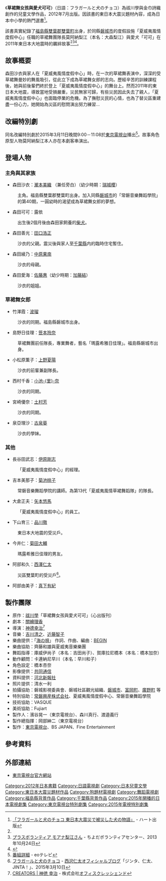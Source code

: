 《'''草裙舞女孩與愛犬可可'''》（日語：フラガールと犬のチョコ）為祓川學與金巾詩織創作的兒童文學作品，2012年7月出版。因該書的東日本大震災題材內容，成為日本中小學的熱門選書<ref name="heart">[http://www.810.co.jp/book/ISBN978-4-89295-912-7.html 「フラガールと犬のチョコ 東日本大震災で被災した犬の物語」] {{Wayback|url=http://www.810.co.jp/book/ISBN978-4-89295-912-7.html |date=20150315065718 }} - ハート出版</ref>。

該書真實紀錄了[[福島縣|福島縣]][[雙葉郡|雙葉郡]][[雙葉町|雙葉町]]出身，於同縣[[磐城市|磐城市]]的度假設施「夏威夷風情度假中心」任職的草裙舞團隊長莫阿納梨江（本名：大森梨江）與愛犬「可可」在2011年東日本大地震時的羈絆故事<ref name="heart"/><ref>[http://www.chiyoda-vc.com/6470 プラスボランティア モアナ梨江さん] {{Wayback|url=http://www.chiyoda-vc.com/6470 |date=20150402132344 }} - ちよだボランティアセンター、2013年10月24日</ref><ref>{{Twitter|Tx_hula_choco}}</ref>。

== 故事概要 ==
森田沙衣與家人在「夏威夷風情度假中心」時，在一次的草裙舞表演中，深深的受草裙舞曼妙的舞風吸引，從此立下成為草裙舞女郎的志向。歷經辛苦的訓練課程後，她與前後輩們終於登上「夏威夷風情度假中心」的舞台上。然而2011年的東日本大地震，導致當地受損嚴重，災民無家可歸，有些災民因此失去了親人，「夏威夷風情度假中心」也面臨停業的危機。為了撫慰災民的心情，也為了替災區重建盡一份心力，她開始為災區的慰問演出努力練習…

== 改編特別劇 ==
同名改編特別劇於2015年3月11日晚間9:00－11:08於[[東京電視台|東京電視台]]播出<ref>[http://hikaritv.eonet.jp/program/tv.php?site=039&station=0513&mode=14&sdate=20150311&shour=21&lhour=1&category=sa&sminutes=00&template=detail 番組詳細] {{Wayback|url=http://hikaritv.eonet.jp/program/tv.php?site=039&station=0513&mode=14&sdate=20150311&shour=21&lhour=1&category=sa&sminutes=00&template=detail |date=20150313004911 }} - eoテレビ</ref>。故事角色原型人物莫阿納梨江本人亦在本劇客串演出。

{{電視節目信息框
| 顏色       = #87CEEB;color:#FFFFFF
| 名稱       = 草裙舞女孩與愛犬可可
| 原名       = {{lang|ja|フラガールと犬のチョコ}}
| 圖片       = 
| 圖說       = 
| 類型       = [[家庭|家庭]]
| 原創       = 祓川學「草裙舞女孩與愛犬可可」
| 發展       = 
| 編劇       = [[關繪理香|關繪理香]]
| 導演       = 神德幸治
| 演出       = [[瀧本美織|瀧本美織]]、[[波瑠|波瑠]]、[[伊原剛志|伊原剛志]]、[[菊池桃子|菊池桃子]]
| 配音       = 
| 旁白       = 
| 國家       = [[日本|日本]]
| 地區       = 
| 語言       = [[日語|日語]]
| 集數       = 1
| 執行製片人 = 岡部紳二（東京電視台）
| 監製       = 
| 副製片人   = 
| 共同製片人 = 濱谷晃一（東京電視台）、森川真行、渡邉義行
| 編審       = 
| 剪輯       = 
| 外景       = [[福島縣|福島縣]][[雙葉郡|雙葉郡]][[雙葉町|雙葉町]]、[[磐城市|磐城市]]
| 主題曲     = 
| 插曲       = 
| 每集長     = 128分鐘
| 頻道1      = 
| 電視網1    = [[東京電視台|東京電視台]]
| 電視台1    = 
| 視頻制式1  = 
| 音頻制式1  = [[立體聲|立體聲]]
| 首播國家   = {{JPN}}
| 首播地區   = 
| 製作公司   = [[東京電視台|東京電視台]]
| 影視公司   =
| 開始1      = 2015年3月11日
| 結束1      = （晚間9:00－11:08）
| 首播國家2   = 
| 電視台2    = 
| 視頻制式2  = 
| 音頻制式2  = 
| 開始2      = 
| 結束2      = 
| 中國大陸名稱 = 
| 台灣名稱   = 
| 港澳名稱   = 
| 馬新名稱   = 
| 官方網站   = http://www.tv-tokyo.co.jp/hula_choco/
| imdb_id   = 
| tv_com_id = 
}}

== 登場人物 ==
=== 主角與其家族 ===
* 森田沙衣：[[瀧本美織|瀧本美織]] （兼任旁白）（幼少時期：[[瑞城櫻|瑞城櫻]]）
: 主角。福島縣雙葉郡雙葉町出身。加入同縣[[磐城市|磐城市]]的「常磐音樂舞蹈學院」的第40期，一圓幼時的渴望成為草裙舞女郎的夢想。
* 森田可可：露依
: 出生後2個月後由森田家飼養的[[柴犬|柴犬]]。
* 森田善光：[[田口浩正|田口浩正]]
: 沙衣的父親。震災後與家人至[[千葉縣|千葉縣]]内的臨時住宅暫住。
* 森田綾乃：[[中原果南|中原果南]]
: 沙衣的母親。
* 森田愛海：[[佐藤惠|佐藤惠]]（幼少時期：[[加藤結|加藤結]]）
: 沙衣的姐姐。

=== 草裙舞女郎 ===
* 竹澤霞：[[波瑠|波瑠]]
: 沙衣的同期。福島縣磐城市出身。
* 島野日佳理：[[笹本玲奈|笹本玲奈]]
: 草裙舞團前任隊長，專業舞者，藝名「瑪露希雅日佳理」。福島縣磐城市出身。
* 小松原薫子：[[上野夏陽|上野夏陽]]
: 沙衣的前輩兼副隊長。
* 西村千香：[[小池里奈|小池-{里}-奈]]
: 沙衣的同期。
* 宮崎優奈：[[土村芳|土村芳]]
: 沙衣的同期。
* 泉亞理沙：[[古泉葵|古泉葵]]
: 沙衣的學妹。

=== 其他 ===
* 長谷田武志：[[伊原剛志|伊原剛志]]
: 「夏威夷風情度假中心」的經理。
* 吉本美那子：[[菊池桃子|菊池桃子]]
: 常磐音樂舞蹈學院的講師。為第13代「夏威夷風情草裙舞蹈隊」的隊長。
* 大倉正夫：[[矢本悠馬|矢本悠馬]]
: 「夏威夷風情度假中心」的員工。
* 下山育三：[[品川徹|品川徹]]
: 東日本大地震的受災戶。
* 今井仁：[[菊田大輔|菊田大輔]]
: 瑪露希雅日佳理的男友。
* 阿部和久：[[西澤仁太|西澤仁太]]
: 災區雙葉町的受災戶<ref>[http://ameblo.jp/jinta-jinta-jinta/entry-11992453866.html フラガールと犬のチョコ] {{Wayback|url=http://ameblo.jp/jinta-jinta-jinta/entry-11992453866.html |date=20150402210034 }} - [[西沢仁太|西沢仁太]]オフィシャルブログ「ジンタ、仁太、JINTA！」、2015年3月10日</ref>。
*  阿部由美子：[[真下有紀|真下有紀]]

== 製作團隊 ==
* 原作：[[祓川學|祓川學]]「草裙舞女孩與愛犬可可」（心出版刊）
* 劇本：[[關繪理香|關繪理香]]
* 導演：[[神德幸治|神德幸治]]<ref>[http://www.web.crescendo.co.jp/creators/shintoku.html CREATORS | 神徳 幸治] {{webarchive|url=https://web.archive.org/web/20150402105238/http://www.web.crescendo.co.jp/creators/shintoku.html |date=2015-04-02 }} - 株式会社[[オフィスクレッシェンド|オフィスクレッシェンド]]</ref>
* 音樂：[[吉川清之|吉川清之]]、[[近藤智子|近藤智子]]
* 樂曲提供：「[[Birthday_Song|海の唄]]」 作詞、作曲、編曲：[[BEGIN_(バンド)|BEGIN]]
* 樂曲協助：齊藤和雄與夏威夷音樂樂團
* 舞蹈指導：庫威伊尚子（本名：吉田尚子）、賀庫拉尼橋本（本名：橋本加奈）
* 動作顧問：卡連納尼早川（本名：早川和子）
* 角色設定：橋本杏奈
* 影像提供：[[共同通信社|共同通信]]
* 資料提供：[[河北新報社|河北新報社]]
* 照片提供：清水一利
* 拍攝協助：磐城影視委員會、磐城社區觀光組織、[[磐城市|磐城市]]、[[富岡町|富岡町]]、[[廣野町|廣野町]] 等
* 特別協助：[[常磐興産|常磐興産株式会社]]、夏威夷風情度假中心、常磐音樂舞蹈學院
* 技術協助：VASQUE
* 美術協助：Fujiart
* 製作人：濱谷晃一（東京電視台）、森川真行、渡邉義行
* 製作總指揮：岡部紳二（東京電視台）
* 製作：[[東京電視台|東京電視台]]、BS JAPAN、Fine Entertainment

== 參考資料 ==
{{reflist}}

== 外部連結 ==
* [http://www.tv-tokyo.co.jp/hula_choco/ 東京電視台官方網站] {{Wayback|url=http://www.tv-tokyo.co.jp/hula_choco/ |date=20150402113213 }} 

{{DEFAULTSORT:Furagaru to inu no choco}}
[[Category:2012年日本書籍|Category:2012年日本書籍]]
[[Category:日語電視劇|Category:日語電視劇]]
[[Category:日本兒童文學|Category:日本兒童文學]]
[[Category:東日本大震災題材作品|Category:東日本大震災題材作品]]
[[Category:狗題材電視劇|Category:狗題材電視劇]]
[[Category:舞蹈電視劇|Category:舞蹈電視劇]]
[[Category:福島縣背景作品|Category:福島縣背景作品]]
[[Category:千葉縣背景作品|Category:千葉縣背景作品]]
[[Category:2015年開播的日本電視劇集|Category:2015年開播的日本電視劇集]]
[[Category:東京電視台特別劇集|Category:東京電視台特別劇集]]
[[Category:2015年電視特別劇集|Category:2015年電視特別劇集]]